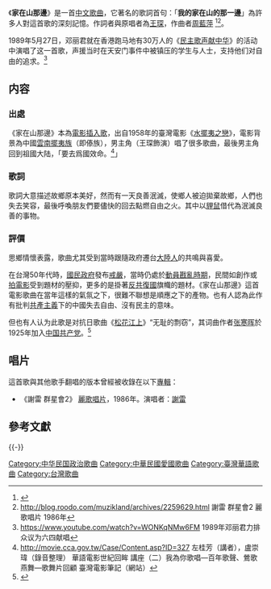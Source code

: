 《'''家在山那邊'''》是一首[[中文歌曲|中文歌曲]]，它著名的歌詞首句：「'''我的家在山的那一邊'''」為許多人對這首歌的深刻記憶。作詞者與原唱者為[[王琛|王琛]]，作曲者[[周藍萍|周藍萍]] <ref>{{Cite web |url=https://www.youtube.com/watch?v=JhVq0n1pMho |title=存档副本 |access-date=2015-09-13 |archive-date=2020-12-10 |archive-url=https://web.archive.org/web/20201210051545/https://www.youtube.com/watch?v=JhVq0n1pMho }}</ref><ref>http://blog.roodo.com/muzikland/archives/2259629.html {{Wayback|url=http://blog.roodo.com/muzikland/archives/2259629.html |date=20071022031253 }} 謝雷 群星會2 麗歌唱片 1986年</ref>。

1989年5月27日，邓丽君就在香港跑马地有30万人的《[[民主歌声献中华|民主歌声献中华]]》的活动中演唱了这一首歌，声援当时在天安门事件中被镇压的学生与人士，支持他们对自由的追求。<ref>https://www.youtube.com/watch?v=WONKqNMw6FM {{Wayback|url=https://www.youtube.com/watch?v=WONKqNMw6FM |date=20190522080601 }} 1989年邓丽君力排众议为六四献唱</ref>

==内容==
===出處===
《家在山那邊》本為[[電影插入歌|電影插入歌]]，出自1958年的臺灣電影《[[水擺夷之戀|水擺夷之戀]]》，電影背景為中國[[雲南|雲南]][[擺夷族|擺夷族]]（即傣族），男主角（王琛飾演）唱了很多歌曲，最後男主角回到祖國大陆，「要去爲國效命。<ref>http://movie.cca.gov.tw/Case/Content.asp?ID=327{{dead link|date=2017年12月 |bot=InternetArchiveBot |fix-attempted=yes }} 左桂芳（講者），盧崇瑋（錄音整理） 華語電影世紀回眸 講座（二）我為你歌唱—百年歌聲、鶯歌燕舞—歌舞片回顧 臺灣電影筆記（網站）</ref>」

===歌詞===
歌詞大意描述故鄉原本美好，然而有一天良善泯滅，使鄉人被迫拋棄故鄉，人們也失去笑容，最後呼喚朋友們要儘快的回去點燃自由之火。其中以[[貍鼠|貍鼠]]借代為泯滅良善的事物。

===評價===
思鄉情懷表露，歌曲尤其受到當時跟隨政府遷台[[大陸人|大陸人]]的共鳴與喜愛。

在台灣50年代時，[[國民政府|國民政府]]發布[[戒嚴令|戒嚴]]，當時仍處於[[動員戡亂|動員戡亂時期]]，民間如創作或[[電影製作|拍電影]]受到題材的壓抑，更多的是掛著[[反共復國|反共復國]]旗幟的題材。《家在山那邊》這首電影歌曲在當年這樣的氣氛之下，很難不聯想是順應之下的產物。也有人認為此作有批判[[共產主義|共產主義]]下的中國失去自由、沒有民主的意味。

但也有人认为此歌是对抗日歌曲《[[松花江上|松花江上]]》“无耻的剽窃”，其词曲作者[[张寒晖|张寒晖]]於1925年加入[[中国共产党|中国共产党]]。<ref>{{Cite web |url=http://www.cchere.com/article/1055962 |title=存档副本 |accessdate=2013-03-06 |archive-date=2013-05-19 |archive-url=https://web.archive.org/web/20130519111112/http://www.cchere.com/article/1055962 |dead-url=no }}</ref>

==唱片==
這首歌與其他歌手翻唱的版本曾經被收錄在以下[[音樂專輯|專輯]]：
* 《謝雷 群星會2》 [[麗歌唱片|麗歌唱片]]，1986年。演唱者：[[謝雷|謝雷]]
<!-- Unsure <nowiki>* 書籍特別收錄CD：《{{lang|ja|私の家は山の向こう―テレサ・テン十年目の真実}}》文藝春秋<ref>書籍ISBN 978-4163668406　作者為[[有田芳生|有田芳生]]</ref>，2005年／《我的家在山的那一邊－鄧麗君第十年的真相》普金傳播。演唱者：[[鄧麗君|鄧麗君]]</nowiki> -->

==參考文獻==
{{Reflist}}

{{-}}

[[Category:中华民国政治歌曲|Category:中华民国政治歌曲]]
[[Category:中華民國愛國歌曲|Category:中華民國愛國歌曲]]
[[Category:臺灣華語歌曲|Category:臺灣華語歌曲]]
[[Category:台灣歌曲|Category:台灣歌曲]]